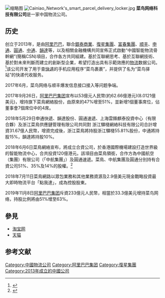{{Infobox Company
| company_name =菜鸟网络科技有限公司
| company_logo =Cainiao Net logo.svg
| company_type = [[物流|物流]]
| genre = 
| foundation = 2013年
| founder = [[馬雲|馬雲]]
| location =
| origins =
| area_served = 
| industry =
| products = 
| services =
| revenue = 372.58億人民幣(56.87億美元)（2021年財年）
| homepage =https://www.cainiao.com/
| dissolved = 
| footnotes = 
}}
[[File:Cainiao_Campus_in_Jiaxing.jpg|缩略图]]
[[File:Cainiao_Network's_smart_parcel_delivery_locker.jpg|thumb]]
'''菜鸟网络科技有限公司'''是一家中国物流公司。

==历史==
创立于2013年，是由[[阿里巴巴集团|阿里巴巴]]，聯合[[銀泰商業|銀泰商業]]、[[復星集團|復星集團]]、[[富春集團|富春集團]]、[[顺丰速运|顺丰]]、[[申通|申通]]、[[圓通|圓通]]、[[中通|中通]]、[[韻達|韻達]]等，以及相關金融機構共同宣佈正式啟動“中國智能物流骨幹網”(簡稱CSN)項目，合作各方共同組建。基於互聯網思考、基於互聯網技術、基於對未來判斷而建立的創新型企業，希望打造出具有示範效應的[[物流|物流]]数据公司。<ref>{{cite web|title=退休马云宣布中国智能物流骨干网”(CSN)正式成立|url=http://www.wuliucaigou.com/news/show.php?itemid=1107|publisher=物流采购网|accessdate=2013-11-24|date=2013-05-28|archive-date=2013-12-02|archive-url=https://web.archive.org/web/20131202231413/http://www.wuliucaigou.com/news/show.php?itemid=1107|dead-url=yes}}</ref>该公司开发了用于查[[快递|快递]]的手机应用程序“菜鸟裹裹”，并提供了名为“菜鸟驿站”的快递代收服务。

2017年6月，菜鸟网络与顺丰爆发信息接口接入等问题争端。

2017年9月26日，[[阿里巴巴集团|阿里巴巴集团]]宣布以53億元人民幣(約62.66億港元)(8.0121億美元)，增持旗下菜鳥網絡股份，由原來的47%增至51%，並新增1個董事席位，佔董事會7個席位中的4席。

2018年5月29日申通快遞、韻達股份、圓通速遞、上海雲鋒麒泰投資中心（有限合夥）及浙江菜鳥供應鏈管理有限公司共同對
浙江驛棧網絡科技有限公司合計增資31.67億人民幣，增資完成後，浙江菜鳥將持股浙江驛棧55.81%股份，中通將持股15%，韻達將持股10%。

2018年6月6日菜鳥網絡宣布，將成立合資公司，於香港國際機場建設打造世界級的智能物流中心，合共投資120億港元。該項目由菜鳥領銜，合作方為中國航空（集團）有限公司（「中航集團」）及圓通速遞。菜鳥、中航集團及圓通分別持有合資公司51%、35%及14%的股權。<ref>{{cite web|title=菜鳥領銜合資公司將於香港國際機場打造全新物流樞紐|url=https://alibabanews.com/article/cainiaolingxianhezigongsijiangyuxianggangguojijichangdazaoquanxinwuliushuniu|publisher=阿里足跡|date=2018-06-06}}</ref>

2018年7月11日菜鳥網路以眾包業務和其他業務資源及2.9億美元現金戰略投資最大即時物流平台「點我達」，成為控股股東。

2019年11月8日[[阿里巴巴集团|阿里巴巴集团]]斥資233億元人民幣，相當於33.3億美元增持菜鸟网络，持股比例將由51%增至63%。

== 參見 ==
* [[淘宝网|淘宝网]]
* [[天猫|天猫]]

== 参考文献 ==
{{reflist}}

{{中国物流事业}}
{{阿里巴巴集团}}

[[Category:中國物流公司|Category:中國物流公司]]
[[Category:阿里巴巴集团|Category:阿里巴巴集团]]
[[Category:復星集團|Category:復星集團]]
[[Category:2013年成立的中國公司|Category:2013年成立的中國公司]]